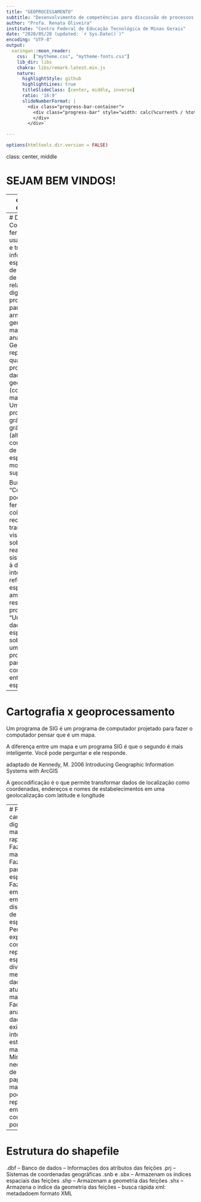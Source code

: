 ```yaml
---
title: "GEOPROCESSAMENTO"
subtitle: "Desenvolvimento de competências para discussão de processos urbanos por meio de métodos espaciais quantitativos"
author: "Profa. Renata Oliveira"
institute: "Centro Federal de Educação Tecnológica de Minas Gerais"
date: "2020/05/28 (updated: `r Sys.Date()`)"
encoding: "UTF-8"
output:
  xaringan::moon_reader:
    css:  ["mytheme.css", "mytheme-fonts.css"]
    lib_dir: libs
    chakra: libs/remark-latest.min.js
    nature:
      highlightStyle: github
      highlightLines: true
      titleSlideClass: [center, middle, inverse]
      ratio: '16:9'
      slideNumberFormat: |
        <div class="progress-bar-container">
          <div class="progress-bar" style="width: calc(%current% / %total% * 100%);">
          </div>
        </div>`

---
```

```r
options(htmltools.dir.version = FALSE)
```
class: center, middle

# SEJAM BEM VINDOS!

---
class: inverse, center, middle

# Retrospecto: 
 - Introdução ao R e ao RStudio
 - Processos Urbanos

---
# Definição
Conjunto de ferramentas usadas para  coleta e tratamento de informações espaciais, geração de saídas na forma de mapas, relatórios, arquivos digitais, etc;
 Deve prover recursos para sua armazenagem, gerenciamento, manipulação e análise. 
Geoprocessamento representa qualquer tipo de processamento de dados georeferenciados (conceito muito mais abrangente).
Um SIG é capaz de processar dados gráficos e não gráficos (alfanuméricos), com ferramentas de análises espaciais e modelagens de superfícies.

Burrough 
“Conjunto poderoso de ferramentas para coletar, armazenar, recuperar, transformar e visualizar dados sobre o mundo real”
Cowen
“Um sistema de suporte à decisão que integra dados referenciados espacialmente num ambiente de respostas a problemas”
Smith
“Um banco de dados indexados espacialmente, sobre o qual opera um conjunto de procedimentos para responder a consultas sobre entidades espaciais”


---
# Cartografia x geoprocessamento
Um programa de SIG é um programa de computador projetado para fazer o computador pensar que é um mapa.

A diferença entre um mapa e um programa SIG é que o segundo é mais inteligente. Você pode perguntar e ele responde.

adaptado de Kennedy, M. 2006 Introducing Geographic Information Systems with ArcGIS

A geocodificação é o que permite transformar dados de localização como coordenadas, endereços e nomes de estabelecimentos em uma geolocalização com latitude e longitude


---
# Por que fazer cartografia digital?
Fazer mapas mais rapidamente.
Fazer mapas mais baratos.
Fazer mapas para usos específicos.
Fazer mapas em situações em que não há disponibilidade de pessoal especializado
Permitir experimentos com representações espaciais diversas dos mesmos dados.
Facilitar atualização de mapas.
Facilitar análises de dados que exigem interação entre estatística e mapas.
Minimizar a necessidade de mapas em papel.
Fazer mapas que não podem ser representados em papel, como em 3D, por exemplo.


---
# Estrutura do shapefile
.dbf – Banco de dados – Informações dos atributos das feições
.prj – Sistemas de coordenadas geográficas
.snb e .sbx – Armazenam os índices espaciais das feições
.shp – Armazenam a geometria das feições
.shx – Armazena o índice da geometria das feições – busca rápida
xml: metadadoem formato XML



